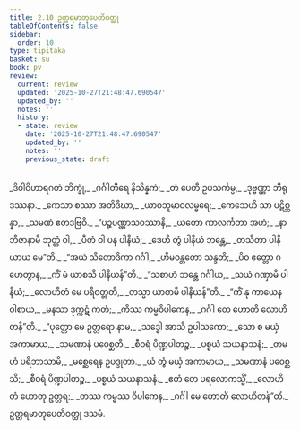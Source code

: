 ```yaml
---
title: 2.10 ဥတ္တရမာတုပေတိဝတ္ထု
tableOfContents: false
sidebar:
  order: 10
type: tipitaka
basket: su
book: pv
review:
  current: review
  updated: '2025-10-27T21:48:47.690547'
  updated_by: ''
  notes: ''
  history:
  - state: review
    date: '2025-10-27T21:48:47.690547'
    updated_by: ''
    notes: ''
    previous_state: draft
---
```



<ReviewStatus review={frontmatter.review} showDetails={true} />

<HypothesisAnnotation frontmatter={frontmatter} />

<DynamicBreadcrumb />

<Division number="331" book="pv" e="ch" v="19" p="161">

<Paragraph number="357" type="verses" book="pv">
_ဒိဝါဝိဟာရဂတံ ဘိက္ခုံ,_  
_ဂင်္ဂါတီရေ နိသိန္နကံ;_  
_တံ ပေတီ ဥပသင်္ကမ္မ,_  
_ဒုဗ္ဗဏ္ဏာ ဘီရုဒဿနာ._  

</Paragraph>

</Division>
<Division number="332" book="pv" e="ch" v="19" p="161">

<Paragraph number="358" type="verses" book="pv">
_ကေသာ စဿာ အတိဒီဃာ,_  
_ယာဝဘူမာဝလမ္ဗရေ;_  
_ကေသေဟိ သာ ပဋိစ္ဆန္နာ,_  
_သမဏံ ဧတဒဗြဝိ._  

</Paragraph>

</Division>
<Division number="333" book="pv" e="ch" v="19" p="161">

<Paragraph number="359" type="verses" book="pv">
_“ပဉ္စပဏ္ဏာသဝဿာနိ,_  
_ယတော ကာလင်္ကတာ အဟံ;_  
_နာဘိဇာနာမိ ဘုတ္တံ ဝါ,_  
_ပီတံ ဝါ ပန ပါနိယံ;_  
_ဒေဟိ တွံ ပါနိယံ ဘန္တေ,_  
_တသိတာ ပါနိယာယ မေ”တိ._  

</Paragraph>

</Division>
<Division number="334" book="pv" e="ch" v="19" p="161">

<Paragraph number="360" type="verses" book="pv">
_“အယံ သီတောဒိကာ ဂင်္ဂါ,_  
_ဟိမဝန္တတော သန္ဒတိ;_  
_ပိဝ ဧတ္တော ဂဟေတွာန,_  
_ကိံ မံ ယာစသိ ပါနိယန်”တိ._  

</Paragraph>

</Division>
<Division number="335" book="pv" e="ch" v="19" p="161">

<Paragraph number="361" type="verses" book="pv">
_“သစာဟံ ဘန္တေ ဂင်္ဂါယ,_  
_သယံ ဂဏှာမိ ပါနိယံ;_  
_လောဟိတံ မေ ပရိဝတ္တတိ,_  
_တသ္မာ ယာစာမိ ပါနိယန်”တိ._  

</Paragraph>

</Division>
<Division number="336" book="pv" e="ch" v="19" p="161">

<Paragraph number="362" type="verses" book="pv">
_“ကိံ နု ကာယေန ဝါစာယ,_  
_မနသာ ဒုက္ကဋံ ကတံ;_  
_ကိဿ ကမ္မဝိပါကေန,_  
_ဂင်္ဂါ တေ ဟောတိ လောဟိတန်”တိ._  

</Paragraph>

</Division>
<Division number="337" book="pv" e="ch" v="19" p="161">

<Paragraph number="363" type="verses" book="pv">
_“ပုတ္တော မေ ဥတ္တရော နာမ,_  
_သဒ္ဓေါ အာသိ ဥပါသကော;_  
_သော စ မယှံ အကာမာယ,_  
_သမဏာနံ ပဝေစ္ဆတိ._  

</Paragraph>

</Division>
<Division number="338" book="pv" e="ch" v="19" p="161">

<Paragraph number="364" type="verses" book="pv">
_စီဝရံ ပိဏ္ဍပါတဉ္စ,_  
_ပစ္စယံ သယနာသနံ;_  
_တမဟံ ပရိဘာသာမိ,_  
_မစ္ဆေရေန ဥပဒ္ဒုတာ._  

</Paragraph>

</Division>
<Division number="339" book="pv" e="ch" v="19" p="161">

<Paragraph number="365" type="verses" book="pv">
_ယံ တွံ မယှံ အကာမာယ,_  
_သမဏာနံ ပဝေစ္ဆသိ;_  
_စီဝရံ ပိဏ္ဍပါတဉ္စ,_  
_ပစ္စယံ သယနာသနံ._  

</Paragraph>

</Division>
<Division number="340" book="pv" e="ch" v="19" p="162">

<Paragraph number="366" type="verses" book="pv">
_ဧတံ တေ ပရလောကသ္မိံ,_  
_လောဟိတံ ဟောတု ဥတ္တရ;_  
_တဿ ကမ္မဿ ဝိပါကေန,_  
_ဂင်္ဂါ မေ ဟောတိ လောဟိတန်”တိ._  


</Paragraph>
</Division>

<Paragraph number="367" type="center" book="pv">
ဥတ္တရမာတုပေတိဝတ္ထု ဒသမံ.
</Paragraph>